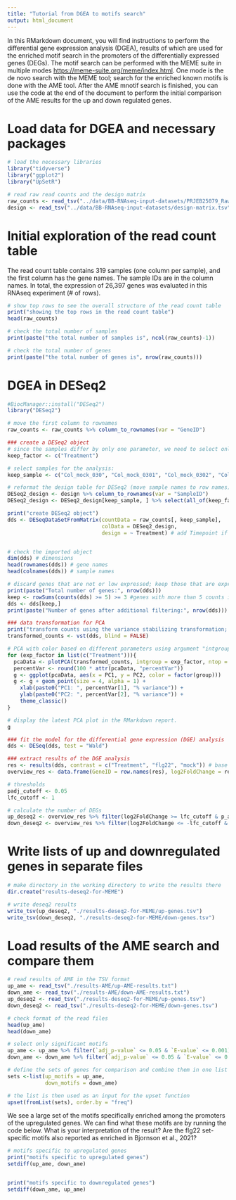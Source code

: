 ```yaml
---
title: "Tutorial from DGEA to motifs search"
output: html_document
---
```


In this RMarkdown document, you will find instructions to perform the differential gene expression analysis (DGEA), results of which are used for the enriched motif search in the promoters of the differentially expressed genes (DEGs). The motif search can be performed with the MEME suite in multiple modes <https://meme-suite.org/meme/index.html>. One mode is the de novo search with the MEME tool; search for the enriched known motifs is done with the AME tool. After the AME mnotif search is finished, you can use the code at the end of the document to perform the initial comparison of the AME results for the up and down regulated genes.

# Load data for DGEA and necessary packages

```r
# load the necessary libraries
library("tidyverse")
library("ggplot2")
library("UpSetR")

# read raw read counts and the design matrix
raw_counts <- read_tsv("../data/BB-RNAseq-input-datasets/PRJEB25079_RawCounts_reformatted.tsv")
design <- read_tsv("../data/BB-RNAseq-input-datasets/design-matrix.tsv")

```

# Initial exploration of the read count table

The read count table contains 319 samples (one column per sample), and the first column has the gene names. The sample IDs are in the column names. In total, the expression of 26,397 genes was evaluated in this RNAseq experiment (\# of rows).

```r
# show top rows to see the overall structure of the read count table
print("showing the top rows in the read count table")
head(raw_counts)

# check the total number of samples
print(paste("the total number of samples is", ncol(raw_counts)-1))

# check the total number of genes
print(paste("the total number of genes is", nrow(raw_counts)))

```

# DGEA in DESeq2

```r
#BiocManager::install("DESeq2")
library("DESeq2")

# move the first column to rownames
raw_counts <- raw_counts %>% column_to_rownames(var = "GeneID")

### create a DESeq2 object
# since the samples differ by only one parameter, we need to select only this parameter from the design table, otherwise DESeq2 does not work
keep_factor <- c("Treatment")

# select samples for the analysis:
keep_sample <- c("Col_mock_030", "Col_mock_0301", "Col_mock_0302", "Col_mock_0303", "Col_flg22_030", "Col_flg22_0301", "Col_flg22_0302", "Col_flg22_0303")

# reformat the design table for DESeq2 (move sample names to row names) and subset the design table to contain only the experimental factors of interest
DESeq2_design <- design %>% column_to_rownames(var = "SampleID")
DESeq2_design <- DESeq2_design[keep_sample, ] %>% select(all_of(keep_factor))

print("create DESeq2 object")
dds <- DESeqDataSetFromMatrix(countData = raw_counts[, keep_sample],
                              colData = DESeq2_design,
                              design = ~ Treatment) # add Timepoint if you include samples from different timepoints too


# check the imported object
dim(dds) # dimensions
head(rownames(dds)) # gene names
head(colnames(dds)) # sample names

# discard genes that are not or low expressed; keep those that are expressed at least in two samples in the dataset
print(paste("Total number of genes:", nrow(dds)))
keep <- rowSums(counts(dds) >= 5) >= 3 #genes with more than 5 counts in more than 2 samples
dds <- dds[keep,]
print(paste("Number of genes after additional filtering:", nrow(dds)))

### data transformation for PCA
print("transform counts using the variance stabilizing transformation; one could also perform PCA on cpm-normalized data but the variance-stabilizing transformation is preferred")
transformed_counts <- vst(dds, blind = FALSE)

# PCA with color based on different parameters using argument "intgroup"
for (exp_factor in list(c("Treatment"))){
  pcaData <- plotPCA(transformed_counts, intgroup = exp_factor, ntop = nrow(transformed_counts), returnData = TRUE)
  percentVar <- round(100 * attr(pcaData, "percentVar"))
  g <- ggplot(pcaData, aes(x = PC1, y = PC2, color = factor(group)))
  g <- g + geom_point(size = 4, alpha = 1) +
    xlab(paste0("PC1: ", percentVar[1], "% variance")) +
    ylab(paste0("PC2: ", percentVar[2], "% variance")) +
    theme_classic()
}

# display the latest PCA plot in the RMarkdown report.
g

### fit the model for the differential gene expression (DGE) analysis
dds <- DESeq(dds, test = "Wald")

### extract results of the DGE analysis
res <- results(dds, contrast = c("Treatment", "flg22", "mock")) # base for the comparison at the end
overview_res <- data.frame(GeneID = row.names(res), log2FoldChange = res$log2FoldChange, p_adj = res$padj)

# thresholds
padj_cutoff <- 0.05
lfc_cutoff <- 1

# calculate the number of DEGs
up_deseq2 <- overview_res %>% filter(log2FoldChange >= lfc_cutoff & p_adj <= padj_cutoff) %>% select(GeneID)
down_deseq2 <- overview_res %>% filter(log2FoldChange <= -lfc_cutoff & p_adj <= padj_cutoff) %>% select(GeneID)

```

# Write lists of up and downregulated genes in separate files

```r
# make directory in the working directory to write the results there
dir.create("results-deseq2-for-MEME")

# write deseq2 results
write_tsv(up_deseq2, "./results-deseq2-for-MEME/up-genes.tsv")
write_tsv(down_deseq2, "./results-deseq2-for-MEME/down-genes.tsv")
```

# Load results of the AME search and compare them

```r
# read results of AME in the TSV format
up_ame <- read_tsv("./results-AME/up-AME-results.txt")
down_ame <- read_tsv("./results-AME/down-AME-results.txt")
up_deseq2 <- read_tsv("./results-deseq2-for-MEME/up-genes.tsv")
down_deseq2 <- read_tsv("./results-deseq2-for-MEME/down-genes.tsv")

# check format of the read files
head(up_ame)
head(down_ame)

# select only significant motifs
up_ame <- up_ame %>% filter(`adj_p-value` <= 0.05 & `E-value` <= 0.001) %>% select(motif_alt_ID) %>% pull()
down_ame <- down_ame %>% filter(`adj_p-value` <= 0.05 & `E-value` <= 0.001) %>% select(motif_alt_ID) %>% pull()

# define the sets of genes for comparison and combine them in one list
sets <-list(up_motifs = up_ame,
            down_motifs = down_ame)

# the list is then used as an input for the upset function
upset(fromList(sets), order.by = "freq")

```

We see a large set of the motifs specifically enriched among the promoters of the upregulated genes. We can find what these motifs are by running the code below. What is your interpretation of the result? Are the flg22 set-specific motifs also reported as enriched in Bjornson et al., 2021?

```r
# motifs specific to upregulated genes
print("motifs specific to upregulated genes")
setdiff(up_ame, down_ame)


print("motifs specific to downregulated genes")
setdiff(down_ame, up_ame)
```
